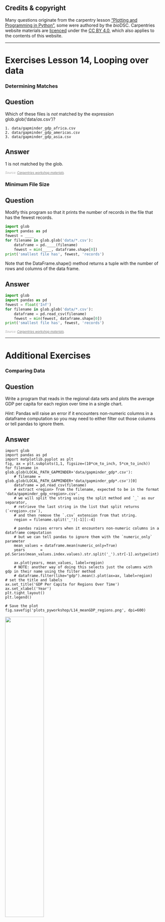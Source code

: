 
::: {.callout-note}
## Credits & copyright
Many questions originate from the carpentry lesson ["Plotting and Programming in Python"](http://swcarpentry.github.io/python-novice-gapminder/), some were
authored by the *bio*DSC. Carpentries website materials are [licenced](https://software-carpentry.org/license/) under the [CC BY 4.0](https://creativecommons.org/licenses/by/4.0/),
which also applies to the contents of this website.
:::


---

# Exercises Lesson 14, Looping over data

<!-- ####################################################################### -->

### Determining Matches

::: {.callout-tip icon='false'}
## Question 
Which of these files is *not* matched by the expression glob.glob('data/*as*.csv')?

```
1. data/gapminder_gdp_africa.csv
2. data/gapminder_gdp_americas.csv
3. data/gapminder_gdp_asia.csv
```
:::

::: {.callout-caution collapse='true' icon='false'}
## Answer
1 is not matched by the glob.
:::


<!-- Carpentries credits L14 -->
<div class="text-end">
*<font color="#aaaaaa" size=1>Source: [Carpentries workshop materials](https://swcarpentry.github.io/python-novice-gapminder/14-looping-data-sets.html){style="color: #777777" target=_blank}.</font>*
</div>


<!-- ####################################################################### -->

### Minimum File Size
::: {.callout-tip icon='false'}
## Question 

Modify this program so that it prints the number of records in the file that has the fewest records.

```python
import glob
import pandas as pd
fewest = ____
for filename in glob.glob('data/*.csv'):
    dataframe = pd.____(filename)
    fewest = min(____, dataframe.shape[0])
print('smallest file has', fewest, 'records')
```

Note that the DataFrame.shape() method returns a tuple with the number of rows and columns of the data frame.

:::

::: {.callout-caution collapse='true' icon='false'}
## Answer
```python
import glob
import pandas as pd
fewest = float('Inf')
for filename in glob.glob('data/*.csv'):
    dataframe = pd.read_csv(filename)
    fewest = min(fewest, dataframe.shape[0])
print('smallest file has', fewest, 'records')
```
:::

<!-- Carpentries credits L14 -->
<div class="text-end">
*<font color="#aaaaaa" size=1>Source: [Carpentries workshop materials](https://swcarpentry.github.io/python-novice-gapminder/14-looping-data-sets.html){style="color: #777777" target=_blank}.</font>*
</div>




---

# Additional Exercises

<!-- ####################################################################### -->

### Comparing Data

::: {.callout-tip icon='false'}
## Question 
Write a program that reads in the regional data sets and plots the average GDP per capita for each region over time in a single chart. 

*Hint*: Pandas will raise an error if it encounters non-numeric columns in a dataframe computation so you may need to either filter out those columns or tell pandas to ignore them.

:::

::: {.callout-caution collapse='true' icon='false'}
## Answer


```
import glob
import pandas as pd
import matplotlib.pyplot as plt
fig, ax = plt.subplots(1,1, figsize=(10*cm_to_inch, 5*cm_to_inch))
for filename in glob.glob(LOCAL_PATH_GAPMINDER+'data/gapminder_gdp*.csv'):
    # filename = glob.glob(LOCAL_PATH_GAPMINDER+'data/gapminder_gdp*.csv')[0]
    dataframe = pd.read_csv(filename)
    # extract <region> from the filename, expected to be in the format 'data/gapminder_gdp_<region>.csv'.
    # we will split the string using the split method and `_` as our separator,
    # retrieve the last string in the list that split returns (`<region>.csv`), 
    # and then remove the `.csv` extension from that string.
    region = filename.split('_')[-1][:-4]

    # pandas raises errors when it encounters non-numeric columns in a dataframe computation
    # but we can tell pandas to ignore them with the `numeric_only` parameter
    mean_values = dataframe.mean(numeric_only=True)
    years       = pd.Series(mean_values.index.values).str.split('_').str[-1].astype(int)
    
    ax.plot(years, mean_values, label=region)
    # NOTE: another way of doing this selects just the columns with gdp in their name using the filter method
    # dataframe.filter(like="gdp").mean().plot(ax=ax, label=region)
# set the title and labels
ax.set_title('GDP Per Capita for Regions Over Time')
ax.set_xlabel('Year')
plt.tight_layout()
plt.legend()

# Save the plot
fig.savefig('plots_pyworkshop/L14_meanGDP_regions.png', dpi=600)

```

![](/static/plots_pyworkshop/L14_meanGDP_regions.png){width=50%}



:::

<!-- Carpentries credits L14, modified -->
<div class="text-end">
*<font color="#aaaaaa" size=1>Source: [Carpentries workshop materials](https://swcarpentry.github.io/python-novice-gapminder/14-looping-data-sets.html){style="color: #777777" target=_blank}, adapted by the *bio*DSC.</font>*
</div>